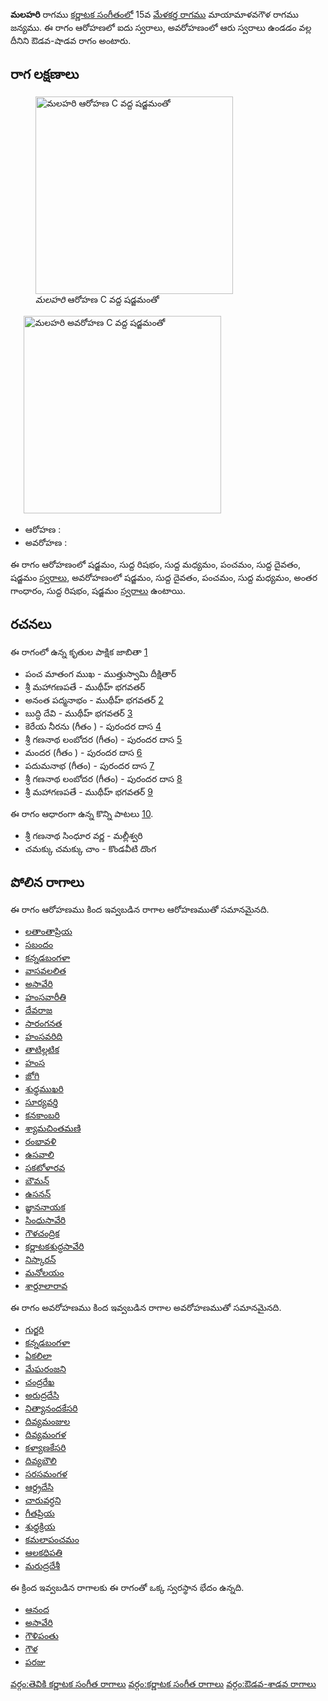 {{Infobox ragam
	| name          	= మలహరి
	| synonym	    	= 
	| mela          	= 
	| chakra        	= 
	| janaka        	= 
	| type          	= ఔడవ-శాడవ
	| arohanam      	= {{svaraC|S|R1|M1|P|D1|S'}} 
	| avarohanam    	= {{svaraC|S'|D1|P|M1|G3|R1|S}}
	| jeeva         	=
	| chhaya        	=
	| nyasa         	=
	| vishesha      	= 
	| equivalent  		= 
}}
{{కర్ణాటక సంగీత రాగాలు}}
'''మలహరి''' రాగము [[కర్ణాటక సంగీతం]]లో 15వ [[మేళకర్త రాగము]] మాయామాళవగౌళ రాగము జన్యము.  ఈ రాగం ఆరోహణలో ఐదు స్వరాలు, అవరోహణంలో ఆరు స్వరాలు ఉండడం వల్ల దీనిని ఔడవ-షాడవ రాగం అంటారు.


==రాగ లక్షణాలు==
[[Image:malahari_ar_kb2wiki.png|thumb|right|316px|''మలహరి'' ఆరోహణ C వద్ద షడ్జమంతో]]
	[[Image:malahari_av_kb2wiki.png|thumb|right|316px|''మలహరి'' అవరోహణ C వద్ద షడ్జమంతో]]

* ఆరోహణ : {{svaraC|S|R1|M1|P|D1|S'}} 
* అవరోహణ : {{svaraC|S'|D1|P|M1|G3|R1|S}}

ఈ రాగం ఆరోహణంలో షడ్జమం, సుద్ద  రిషభం, సుద్ద మధ్యమం, పంచమం, సుద్ద దైవతం, షడ్జమం [[స్వరాలు]], అవరోహణంలో షడ్జమం, సుద్ద దైవతం, పంచమం, సుద్ద మధ్యమం, అంతర గాంధారం, సుద్ద  రిషభం, షడ్జమం [[స్వరాలు]] ఉంటాయి.

==రచనలు==
ఈ రాగంలో ఉన్న కృతుల పాక్షిక జాబితా [https://github.com/ssrihari/ragavardhini/blob/master/ragas/kritis.psv]
* పంచ మాతంగ ముఖ - ముత్తుస్వామి దీక్షితార్
* శ్రీ మహాగణపతే - ముథీహ్ భగవతర్
* అనంత పద్మనాభం - ముథీహ్ భగవతర్ [http://www.karnatik.com/c2150.shtml]
* బుద్ధి దేవి - ముథీహ్ భగవతర్ [http://www.karnatik.com/c2009.shtml]
* కెరేయ నీరను   (గీతం ) - పురందర దాస [http://www.karnatik.com/c1808.shtml]
* శ్రీ గణనాథ లంబోదర (గీతం) - పురందర దాస [http://www.karnatik.com/c1806.shtml]
* మందర (గీతం ) - పురందర దాస [http://www.karnatik.com/c1807.shtml]
* పదుమనాభ  (గీతం) - పురందర దాస [http://www.karnatik.com/c1809.shtml]
* శ్రీ గణనాథ లంబోదర (గీతం) - పురందర దాస [http://www.karnatik.com/c1806.shtml]
* శ్రీ మహాగణపతే - ముథీహ్ భగవతర్ [http://www.karnatik.com/c1711.shtml]

ఈ రాగం ఆధారంగా ఉన్న కొన్ని పాటలు [http://rksanka.tripod.com/music/rslist.html].
* శ్రీ గణనాథ సింధూర వర్ణ - మల్లీశ్వరి
* చమక్కు చమక్కు చాం - కొండవీటి దొంగ




==పోలిన రాగాలు==
ఈ రాగం ఆరోహణము కింద ఇవ్వబడిన రాగాల ఆరోహణముతో సమానమైనది.
* [[ లతాంతాప్రియ]]
* [[సబందం]]
* [[కన్నడబంగళా]]
* [[వాసవలలిత]]
* [[ అసావేరి]]
* [[హంసవారీతి]]
* [[దేవరాజ]]
* [[సారంగనత]]
* [[హంసవరిది]]
* [[తాటిల్లటిక]]
* [[హంస]]
* [[జోగి]]
* [[శుధ్ధముఖరి]]
* [[సూర్యవర్తి]]
* [[కనకాంబరి]]
* [[శ్యామచింతమణి]]
* [[రంభావళి]]
* [[ఉసవాలి]]
* [[సకటోళారవ]]
* [[బౌమన్]]
* [[ఉసనన్]]
* [[జ్ఞాననాయక]]
* [[సింధుసావేరి]]
* [[గౌళచంద్రిక]]
* [[కర్ణాటకశుద్ధసావేరి]]
* [[నిస్కారన్]]
* [[మనోలయం]]
* [[శార్దూలారావ]]

ఈ రాగం అవరోహణము కింద ఇవ్వబడిన రాగాల అవరోహణముతో సమానమైనది.
* [[గుర్జరి]]
* [[కన్నడబంగళా]]
* [[ఏకలిలా]]
* [[మేఘరంజని]]
* [[చంద్రరేఖ]]
* [[అరుద్రదేసి]]
* [[నిత్యానందకేసరి]]
* [[దివ్యమంజుల]]
* [[దివ్యమంగళ]]
* [[కళ్యాణకేసరి]]
* [[దివ్యబౌలి]]
* [[సరసమంగళ]]
* [[ఆర్ద్రదేసి]]
* [[చారువర్ధని]]
* [[గీతప్రియ]]
* [[శుధ్ధక్రియ]]
* [[కమలాపంచమం]]
* [[ఆలకధిపతి]]
* [[మరుద్రదేశీ]]

ఈ క్రింద ఇవ్వబడిన రాగాలకు ఈ రాగంతో ఒక్క స్వరస్థాన భేదం ఉన్నది.
* [[ఆనంద]]
* [[ అసావేరి]]
* [[గౌళిపంతు]]
* [[గౌళ]]
* [[పరజు]]



[[వర్గం:తెవికి కర్ణాటక సంగీత రాగాలు]]
[[వర్గం:కర్ణాటక సంగీత రాగాలు]]
[[వర్గం:ఔడవ-శాడవ రాగాలు]]